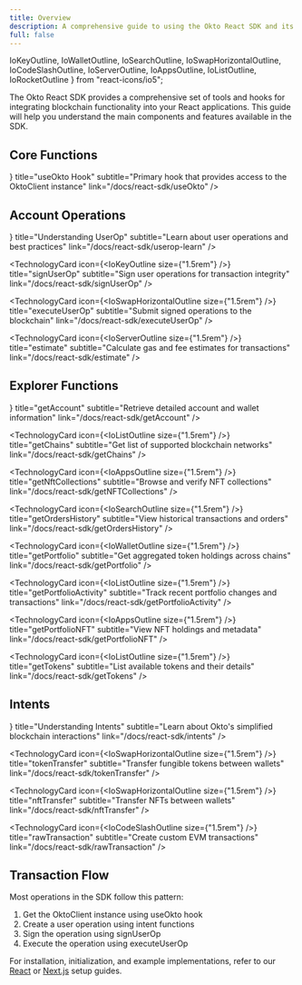 ```yaml
---
title: Overview
description: A comprehensive guide to using the Okto React SDK and its features
full: false
---
```


  IoKeyOutline,
  IoWalletOutline,
  IoSearchOutline,
  IoSwapHorizontalOutline,
  IoCodeSlashOutline,
  IoServerOutline,
  IoAppsOutline,
  IoListOutline,
  IoRocketOutline
} from "react-icons/io5";

The Okto React SDK provides a comprehensive set of tools and hooks for integrating blockchain functionality into your React applications. This guide will help you understand the main components and features available in the SDK.

## Core Functions

<div className="grid grid-cols-1 md:grid-cols-2 gap-3 md:gap-6 lg:gap-8">
  <TechnologyCard
    icon={<IoKeyOutline size={"1.5rem"} />}
    title="useOkto Hook"
    subtitle="Primary hook that provides access to the OktoClient instance"
    link="/docs/react-sdk/useOkto"
  />
</div>

## Account Operations

<div className="grid grid-cols-1 md:grid-cols-2 gap-3 md:gap-6 lg:gap-8">
  <TechnologyCard
    icon={<IoCodeSlashOutline size={"1.5rem"} />}
    title="Understanding UserOp"
    subtitle="Learn about user operations and best practices"
    link="/docs/react-sdk/userop-learn"
  />

  <TechnologyCard
    icon={<IoKeyOutline size={"1.5rem"} />}
    title="signUserOp"
    subtitle="Sign user operations for transaction integrity"
    link="/docs/react-sdk/signUserOp"
  />

  <TechnologyCard
    icon={<IoSwapHorizontalOutline size={"1.5rem"} />}
    title="executeUserOp"
    subtitle="Submit signed operations to the blockchain"
    link="/docs/react-sdk/executeUserOp"
  />

  <TechnologyCard
    icon={<IoServerOutline size={"1.5rem"} />}
    title="estimate"
    subtitle="Calculate gas and fee estimates for transactions"
    link="/docs/react-sdk/estimate"
  />
</div>

## Explorer Functions

<div className="grid grid-cols-1 md:grid-cols-2 gap-3 md:gap-6 lg:gap-8">
  <TechnologyCard
    icon={<IoWalletOutline size={"1.5rem"} />}
    title="getAccount"
    subtitle="Retrieve detailed account and wallet information"
    link="/docs/react-sdk/getAccount"
  />

  <TechnologyCard
    icon={<IoListOutline size={"1.5rem"} />}
    title="getChains"
    subtitle="Get list of supported blockchain networks"
    link="/docs/react-sdk/getChains"
  />

  <TechnologyCard
    icon={<IoAppsOutline size={"1.5rem"} />}
    title="getNftCollections"
    subtitle="Browse and verify NFT collections"
    link="/docs/react-sdk/getNFTCollections"
  />

  <TechnologyCard
    icon={<IoSearchOutline size={"1.5rem"} />}
    title="getOrdersHistory"
    subtitle="View historical transactions and orders"
    link="/docs/react-sdk/getOrdersHistory"
  />

  <TechnologyCard
    icon={<IoWalletOutline size={"1.5rem"} />}
    title="getPortfolio"
    subtitle="Get aggregated token holdings across chains"
    link="/docs/react-sdk/getPortfolio"
  />

  <TechnologyCard
    icon={<IoListOutline size={"1.5rem"} />}
    title="getPortfolioActivity"
    subtitle="Track recent portfolio changes and transactions"
    link="/docs/react-sdk/getPortfolioActivity"
  />

  <TechnologyCard
    icon={<IoAppsOutline size={"1.5rem"} />}
    title="getPortfolioNFT"
    subtitle="View NFT holdings and metadata"
    link="/docs/react-sdk/getPortfolioNFT"
  />

  <TechnologyCard
    icon={<IoListOutline size={"1.5rem"} />}
    title="getTokens"
    subtitle="List available tokens and their details"
    link="/docs/react-sdk/getTokens"
  />
</div>

## Intents

<div className="grid grid-cols-1 md:grid-cols-2 gap-3 md:gap-6 lg:gap-8">
  <TechnologyCard
    icon={<IoRocketOutline size={"1.5rem"} />}
    title="Understanding Intents"
    subtitle="Learn about Okto's simplified blockchain interactions"
    link="/docs/react-sdk/intents"
  />

  <TechnologyCard
    icon={<IoSwapHorizontalOutline size={"1.5rem"} />}
    title="tokenTransfer"
    subtitle="Transfer fungible tokens between wallets"
    link="/docs/react-sdk/tokenTransfer"
  />

  <TechnologyCard
    icon={<IoSwapHorizontalOutline size={"1.5rem"} />}
    title="nftTransfer"
    subtitle="Transfer NFTs between wallets"
    link="/docs/react-sdk/nftTransfer"
  />

  <TechnologyCard
    icon={<IoCodeSlashOutline size={"1.5rem"} />}
    title="rawTransaction"
    subtitle="Create custom EVM transactions"
    link="/docs/react-sdk/rawTransaction"
  />
</div>

## Transaction Flow

<Callout type="info">
Most operations in the SDK follow this pattern:

1. Get the OktoClient instance using useOkto hook
2. Create a user operation using intent functions
3. Sign the operation using signUserOp
4. Execute the operation using executeUserOp
</Callout>

For installation, initialization, and example implementations, refer to our [React](/docs/react-sdk/quickstart/new-okto-react-setup) or [Next.js](/docs/react-sdk/quickstart/new-okto-nextjs-setup) setup guides.